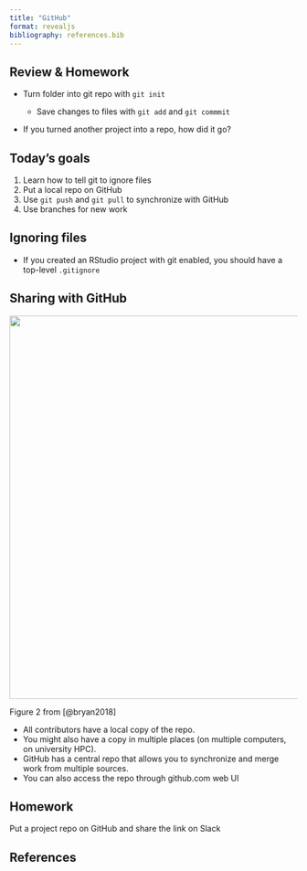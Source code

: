 ```yaml
---
title: "GitHub"
format: revealjs
bibliography: references.bib
---
```


## Review & Homework

-   Turn folder into git repo with `git init`

    -   Save changes to files with `git add` and `git commmit`

-   If you turned another project into a repo, how did it go?

## Today's goals

1.  Learn how to tell git to ignore files
2.  Put a local repo on GitHub
3.  Use `git push` and `git pull` to synchronize with GitHub
3.  Use branches for new work

## Ignoring files

-   If you created an RStudio project with git enabled, you should have a top-level `.gitignore`

## Sharing with GitHub

![](github-diagram-bryan.png){fig-align="center" width="671"}

::: aside
Figure 2 from [@bryan2018]
:::

::: notes
-   All contributors have a local copy of the repo.
-   You might also have a copy in multiple places (on multiple computers, on university HPC).
-   GitHub has a central repo that allows you to synchronize and merge work from multiple sources.
-   You can also access the repo through github.com web UI
:::


## Homework

Put a project repo on GitHub and share the link on Slack

## References

::: refs
:::
